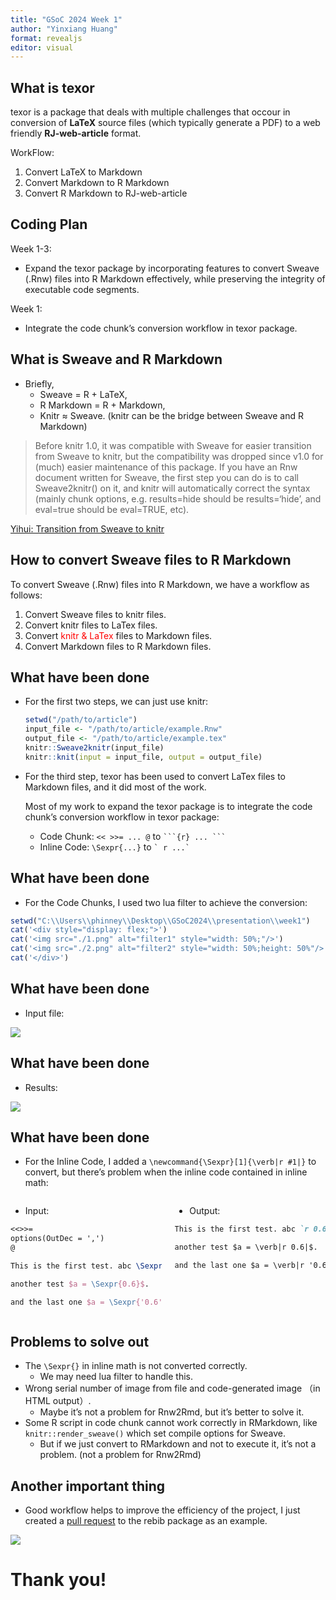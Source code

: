 ```yaml
---
title: "GSoC 2024 Week 1"
author: "Yinxiang Huang"
format: revealjs
editor: visual
---
```


## What is texor

texor is a package that deals with multiple challenges that occour in conversion of **LaTeX** source files (which typically generate a PDF) to a web friendly **RJ-web-article** format.

WorkFlow:

1.  Convert LaTeX to Markdown
2.  Convert Markdown to R Markdown
3.  Convert R Markdown to RJ-web-article

## Coding Plan

Week 1-3:

-   Expand the texor package by incorporating features to convert Sweave (.Rnw) files into R Markdown effectively, while preserving the integrity of executable code segments.

Week 1:

-   Integrate the code chunk's conversion workflow in texor package.

## What is Sweave and R Markdown {.smaller}

- Briefly, 
    - Sweave = R + LaTeX, 
    - R Markdown = R + Markdown, 
    - Knitr $\approx$ Sweave. (knitr can be the bridge between Sweave and R Markdown)

> Before knitr 1.0, it was compatible with Sweave for easier transition from Sweave to knitr, but the compatibility was dropped since v1.0 for (much) easier maintenance of this package. If you have an Rnw document written for Sweave, the first step you can do is to call Sweave2knitr() on it, and knitr will automatically correct the syntax (mainly chunk options, e.g. results=hide should be results='hide', and eval=true should be eval=TRUE, etc).

[Yihui: Transition from Sweave to knitr](https://yihui.org/knitr/demo/sweave/)

## How to convert Sweave files to R Markdown

To convert Sweave (.Rnw) files into R Markdown, we have a workflow as follows:

1.  Convert Sweave files to knitr files.
2.  Convert knitr files to LaTex files.
3.  Convert <font color='red'> knitr & LaTex</font> files to Markdown files.
4.  Convert Markdown files to R Markdown files.

## What have been done

::: fragment
-   For the first two steps, we can just use knitr:

    ``` r
    setwd("/path/to/article")
    input_file <- "/path/to/article/example.Rnw"
    output_file <- "/path/to/article/example.tex"
    knitr::Sweave2knitr(input_file)
    knitr::knit(input = input_file, output = output_file)
    ```
:::

::: fragment
-   For the third step, texor has been used to convert LaTex files to Markdown files, and it did most of the work.

    Most of my work to expand the texor package is to integrate the code chunk's conversion workflow in texor package:

    -   Code Chunk: `<< >>= ... @` to ```` ```{r} ... ``` ````
    -   Inline Code: `\Sexpr{...}` to `` ` r ...` ``
:::

## What have been done

-   For the Code Chunks, I used two lua filter to achieve the conversion:

```r
setwd("C:\\Users\\phinney\\Desktop\\GSoC2024\\presentation\\week1")
cat('<div style="display: flex;">')
cat('<img src="./1.png" alt="filter1" style="width: 50%;"/>')
cat('<img src="./2.png" alt="filter2" style="width: 50%;height: 50%"/>')
cat('</div>')
```

## What have been done

-   Input file:

![](./3.png)

## What have been done

-   Results:

![](./4.png)

## What have been done {.smaller}

-   For the Inline Code, I added a `\newcommand{\Sexpr}[1]{\verb|r #1|}` to convert, but there's problem when the inline code contained in inline math:

::::: fragment
:::: {.columns}
::: {.column width="50%"}
- Input:

```latex
<<>>=
options(OutDec = ',')
@

This is the first test. abc \Sexpr{0.6} def

another test $a = \Sexpr{0.6}$.

and the last one $a = \Sexpr{'0.6'}$.
```
:::

::: {.column width="50%"}
- Output:

```markdown
This is the first test. abc `r 0.6` def

another test $a = \verb|r 0.6|$.

and the last one $a = \verb|r '0.6'|$.

```
:::
::::
::::: 

## Problems to solve out {.smaller}

-   The `\Sexpr{}` in inline math is not converted correctly.
    - We may need lua filter to handle this.
-   Wrong serial number of image from file and code-generated image （in HTML output）.
    - Maybe it's not a problem for Rnw2Rmd, but it's better to solve it.
- Some R script in code chunk cannot work correctly in RMarkdown, like `knitr::render_sweave()` which set compile options for Sweave.
    - But if we just convert to RMarkdown and not to execute it, it's not a problem. (not a problem for Rnw2Rmd)

## Another important thing

- Good workflow helps to improve the efficiency of the project, I just created a [pull request](https://github.com/Abhi-1U/rebib/pull/22) to the rebib package as an example.

![](./5.png)

# Thank you!
